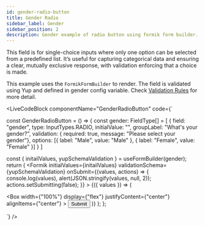 ```yaml
---
id: gender-radio-button
title: Gender Radio 
sidebar_label: Gender
sidebar_position: 2 
description: Gender example of radio button using formik form builder.
---
```



This field is for single-choice inputs where only one option can be selected from a predefined list. It’s useful for capturing categorical data and ensuring a clear, mutually exclusive response, with validation enforcing that a choice is made.

This example uses the `FormikFormBuilder` to render.
The field is validated using Yup and defined in gender config variable. Check [Validation Rules](/docs/getting-started/my-doc-configuration#validation-rules) for more detail.

<LiveCodeBlock
  componentName="GenderRadioButton"
  code={`

const GenderRadioButton = () => {
    const gender: FieldType[] = [
        {
            field: "gender",
            type: InputTypes.RADIO,
            initialValue: "",
            groupLabel: "What's your gender?",
            validation: { required: true, message: "Please select your gender"},
            options: [{ label: "Male", value: "Male" }, { label: "Female", value: "Female" }]
        }
    ]

  const { initailValues, yupSchemaValidation } = useFormBuilder(gender);
  return (
    <Formik
      initialValues={initailValues}
      validationSchema={yupSchemaValidation}
      onSubmit={(values, actions) => {
        console.log(values), alert(JSON.stringify(values, null, 2));
        actions.setSubmitting(false);
      }}
    >
      {({ values }) => (
        <Form>
          <FormBuilder
            data-test="form"
            values={values}
            fields={gender}
            group="form"
          />
          <Box
            width={"100%"}
            display={"flex"}
            justifyContent={"center"}
            alignItems={"center"}
          >
            <Button variant="solid" type="submit">
              Submit
            </Button>
          </Box>
        </Form>
      )}
    </Formik>
  );
};


`}
/>